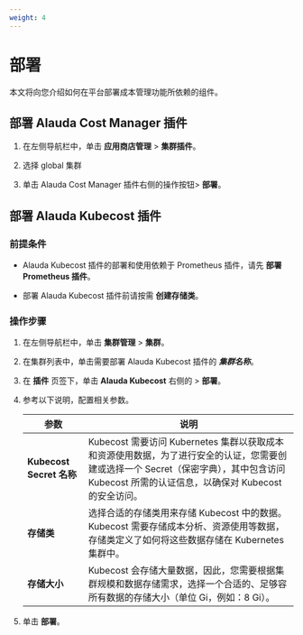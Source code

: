 ```yaml
---
weight: 4
---
```


# 部署

本文将向您介绍如何在平台部署成本管理功能所依赖的组件。

## 部署 Alauda Cost Manager 插件

1. 在左侧导航栏中，单击 **应用商店管理** > **集群插件**。

2. 选择 global 集群

3. 单击 Alauda Cost Manager 插件右侧的操作按钮> **部署**。


## 部署 Alauda Kubecost 插件

### 前提条件

* Alauda Kubecost 插件的部署和使用依赖于 Prometheus 插件，请先 **部署 Prometheus 插件**。

* 部署 Alauda Kubecost 插件前请按需 **创建存储类**。

### 操作步骤

1. 在左侧导航栏中，单击 **集群管理** > **集群**。

2. 在集群列表中，单击需要部署 Alauda Kubecost 插件的 ***集群名称***。

3. 在 **插件** 页签下，单击 **Alauda Kubecost** 右侧的 > **部署**。

4. 参考以下说明，配置相关参数。

    |参数|说明|
    |---|---|
    |**Kubecost Secret 名称**|Kubecost 需要访问 Kubernetes 集群以获取成本和资源使用数据，为了进行安全的认证，您需要创建或选择一个 Secret（保密字典），其中包含访问 Kubecost 所需的认证信息，以确保对 Kubecost 的安全访问。|
    |**存储类**|选择合适的存储类用来存储 Kubecost 中的数据。Kubecost 需要存储成本分析、资源使用等数据，存储类定义了如何将这些数据存储在 Kubernetes 集群中。|
    |**存储大小**|Kubecost 会存储大量数据，因此，您需要根据集群规模和数据存储需求，选择一个合适的、足够容所有数据的存储大小（单位 Gi，例如：8 Gi）。|

5. 单击 **部署**。
